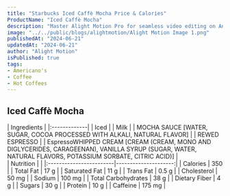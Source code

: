 ```yaml
---
title: "Starbucks Iced Caffè Mocha Price & Calories"
ProductName: "Iced Caffè Mocha" 
description: "Master Alight Motion Pro for seamless video editing on Android, iOS, and Tablets with our ultimate guide, unlocking advanced features and elevating your skills in 2024!"
image: "../../public/blogs/alightmotion/Alight Motion Image 1.png"
publishedAt: "2024-06-21"
updatedAt: "2024-06-21"
author: "Alight Motion"
isPublished: true
tags:
- Americano's
- Coffee
- Hot Coffees   
---
```


 
## Iced Caffè Mocha 
  
<div className="tables-container">
  <div className="table-wrapper">
    | Ingredients  |  
    |:-------------|
    | Iced         |
    | Milk         |
    | MOCHA SAUCE [WATER, SUGAR, COCOA PROCESSED WITH ALKALI, NATURAL FLAVOR]     |
    | REWED ESPRESSO     |
    | EspressoWHIPPED CREAM [CREAM (CREAM, MONO AND DIGLYCERIDES, CARAGEENAN), VANILLA SYRUP (SUGAR, WATER, NATURAL FLAVORS, POTASSIUM SORBATE, CITRIC ACID)]     |

  </div>
  <div className="table-wrapper">
    | Nutrition               |                      |  
    |:------------------------|---------------------:|
    | Calories                | 350                  |
    | Total Fat               | 17 g                 |
    | Saturated Fat           | 11 g                 |
    | Trans Fat               | 0.5 g                |
    | Cholesterol             | 50 mg                |
    | Sodium                  | 100 mg               |
    | Total Carbohydrates     | 38 g                 |
    | Dietary Fiber           | 4 g                  |
    | Sugars                  | 30 g                 |
    | Protein                 | 10 g                 |
    | Caffeine                | 175 mg                |
  </div>
</div>
<style jsx>{`
  .tables-container {
    display: flex;
    flex-direction: row;
    gap: 30px;
  }
  .table-wrapper {
    width: 500px; /* Adjust as needed */
  }
  @media (max-width: 768px) {
    .tables-container {
      flex-direction: column;
      gap: 0px; /* Adjust as needed */
    }
    .table-wrapper {
      width: 100%; /* Adjust as needed */
    }
  }
`}</style>
